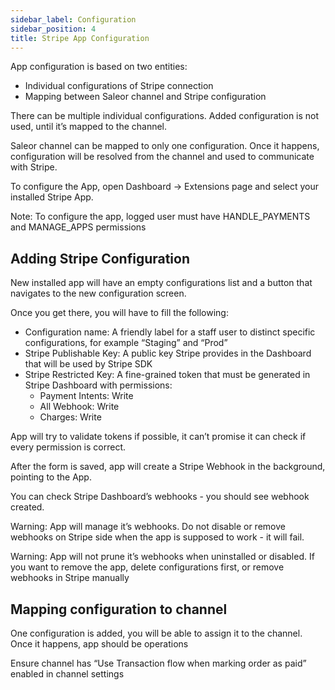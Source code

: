 ```yaml
---
sidebar_label: Configuration
sidebar_position: 4
title: Stripe App Configuration
---
```



App configuration is based on two entities:

- Individual configurations of Stripe connection
- Mapping between Saleor channel and Stripe configuration

There can be multiple individual configurations. Added configuration is not used, until it’s mapped to the channel.

Saleor channel can be mapped to only one configuration. Once it happens, configuration will be resolved from the channel and used to communicate with Stripe.

To configure the App, open Dashboard → Extensions page and select your installed Stripe App.

Note: To configure the app, logged user must have HANDLE_PAYMENTS and MANAGE_APPS permissions

## Adding Stripe Configuration

New installed app will have an empty configurations list and a button that navigates to the new configuration screen.

Once you get there, you will have to fill the following:

- Configuration name: A friendly label for a staff user to distinct specific configurations, for example “Staging” and “Prod”
- Stripe Publishable Key: A public key Stripe provides in the Dashboard that will be used by Stripe SDK
- Stripe Restricted Key: A fine-grained token that must be generated in Stripe Dashboard with permissions:
    - Payment Intents: Write
    - All Webhook: Write
    - Charges: Write

App will try to validate tokens if possible, it can’t promise it can check if every permission is correct.

After the form is saved, app will create a Stripe Webhook in the background, pointing to the App.

You can check Stripe Dashboard’s webhooks - you should see webhook created.

Warning: App will manage it’s webhooks. Do not disable or remove webhooks on Stripe side when the app is supposed to work - it will fail.

Warning: App will not prune it’s webhooks when uninstalled or disabled. If you want to remove the app, delete configurations first, or remove webhooks in Stripe manually

## Mapping configuration to channel

One configuration is added, you will be able to assign it to the channel. Once it happens, app should be operations

Ensure channel has “Use Transaction flow when marking order as paid” enabled in channel settings